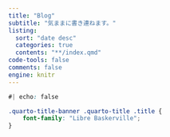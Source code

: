 ```yaml
---
title: "Blog"
subtitle: "気ままに書き連ねます。"
listing: 
  sort: "date desc"
  categories: true
  contents: "**/index.qmd"
code-tools: false
comments: false
engine: knitr
---
```


```css
#| echo: false

.quarto-title-banner .quarto-title .title {
    font-family: "Libre Baskerville";
}
```
